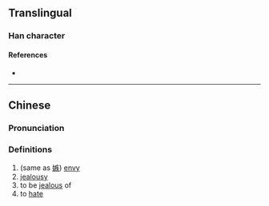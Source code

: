 {{character info/new}}
==Translingual==

===Han character===
{{Han char|rn=9|rad=人|as=10|sn=12|four=|canj=OKOK|ids=⿰亻疾}}

====References====
* {{Han ref|kx=0113.030|hdz=10205.010|uh=3475|ud=13429}}

----

==Chinese==
{{zh-forms}}

===Pronunciation===
{{zh-pron
|m=hàn
|c=zat6
|mc=y
|oc=
|ma=
|cat=n,v
}}

===Definitions===
{{zh-hanzi}}

# (same as [[嫉]]) [[envy]]
# [[jealousy]]
# to be [[jealous]] of
# to [[hate]]